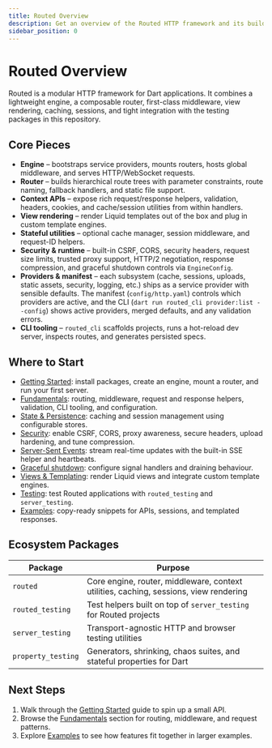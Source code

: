 ```yaml
---
title: Routed Overview
description: Get an overview of the Routed HTTP framework and its building blocks
sidebar_position: 0
---
```


# Routed Overview

Routed is a modular HTTP framework for Dart applications. It combines a lightweight engine, a composable router, first-class middleware, view rendering, caching, sessions, and tight integration with the testing packages in this repository.

## Core Pieces

- **Engine** – bootstraps service providers, mounts routers, hosts global middleware, and serves HTTP/WebSocket requests.
- **Router** – builds hierarchical route trees with parameter constraints, route naming, fallback handlers, and static file support.
- **Context APIs** – expose rich request/response helpers, validation, headers, cookies, and cache/session utilities from within handlers.
- **View rendering** – render Liquid templates out of the box and plug in custom template engines.
- **Stateful utilities** – optional cache manager, session middleware, and request-ID helpers.
- **Security & runtime** – built-in CSRF, CORS, security headers, request size limits, trusted proxy support, HTTP/2 negotiation, response compression, and graceful shutdown controls via `EngineConfig`.
- **Providers & manifest** – each subsystem (cache, sessions, uploads, static assets, security, logging, etc.) ships as a service provider with sensible defaults. The manifest (`config/http.yaml`) controls which providers are active, and the CLI (`dart run routed_cli provider:list --config`) shows active providers, merged defaults, and any validation errors.
- **CLI tooling** – `routed_cli` scaffolds projects, runs a hot-reload dev server, inspects routes, and generates persisted specs.

## Where to Start

- [Getting Started](/docs/routed/getting-started): install packages, create an engine, mount a router, and run your first server.
- [Fundamentals](/docs/routed/fundamentals/): routing, middleware, request and response helpers, validation, CLI tooling, and configuration.
- [State & Persistence](/docs/routed/state/): caching and session management using configurable stores.
- [Security](/docs/routed/security): enable CSRF, CORS, proxy awareness, secure headers, upload hardening, and tune compression.
- [Server-Sent Events](/docs/routed/fundamentals/sse): stream real-time updates with the built-in SSE helper and heartbeats.
- [Graceful shutdown](/docs/routed/fundamentals/graceful-shutdown): configure signal handlers and draining behaviour.
- [Views & Templating](/docs/routed/views/): render Liquid views and integrate custom template engines.
- [Testing](/docs/routed/testing/overview): test Routed applications with `routed_testing` and `server_testing`.
- [Examples](/docs/routed/examples/): copy-ready snippets for APIs, sessions, and templated responses.

## Ecosystem Packages

| Package | Purpose |
| --- | --- |
| `routed` | Core engine, router, middleware, context utilities, caching, sessions, view rendering |
| `routed_testing` | Test helpers built on top of `server_testing` for Routed projects |
| `server_testing` | Transport-agnostic HTTP and browser testing utilities |
| `property_testing` | Generators, shrinking, chaos suites, and stateful properties for Dart |

## Next Steps

1. Walk through the [Getting Started](/docs/routed/getting-started) guide to spin up a small API.
2. Browse the [Fundamentals](/docs/routed/fundamentals/) section for routing, middleware, and request patterns.
3. Explore [Examples](/docs/routed/examples/) to see how features fit together in larger examples.
